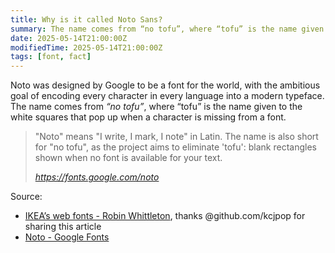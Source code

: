 ```yaml
---
title: Why is it called Noto Sans?
summary: The name comes from “no tofu”, where “tofu” is the name given to the white squares that pop up when a character is missing from a font
date: 2025-05-14T21:00:00Z
modifiedTime: 2025-05-14T21:00:00Z
tags: [font, fact]
---
```


Noto was designed by Google to be a font for the world, with the ambitious goal of encoding every character in every language into a modern typeface. The name comes from *“no tofu”*, where “tofu” is the name given to the white squares that pop up when a character is missing from a font.

> "Noto" means "I write, I mark, I note" in Latin. The name is also short for "no tofu", as the project aims to eliminate 'tofu': blank rectangles shown when no font is available for your text.
>
> *https://fonts.google.com/noto*

Source:
- [IKEA’s web fonts - Robin Whittleton](https://www.robinwhittleton.com/2025/04/23/ikea-web-fonts/), thanks @github.com/kcjpop for sharing this article
- [Noto - Google Fonts](https://fonts.google.com/noto)
